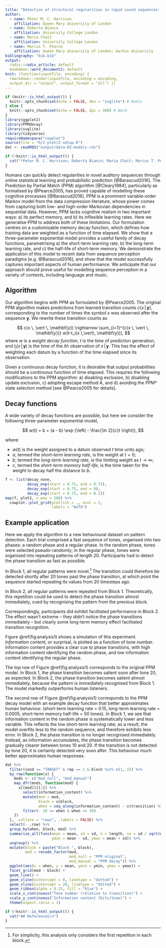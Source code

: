 ```yaml
---
title: "Detection of structural regularities in rapid sound sequences: Computational modelling of memory constraints in auditory prediction"
author:
  - name: Peter M. C. Harrison
    affiliation: Queen Mary University of London
  - name: Roberta Bianco
    affiliation: University College London
  - name: Maria Chait
    affiliation: University College London
  - name: Marcus T. Pearce
    affiliation: Queen Mary University of London; Aarhus University
bibliography: "bib.bib"
output:
  radix::radix_article: default
  bookdown::word_document2: default
knit: (function(inputFile, encoding) {
  rmarkdown::render(inputFile, encoding = encoding, 
  output_dir = "output", output_format = "all") })
---
```


```r
if (knitr::is_html_output()) {
  knitr::opts_chunk$set(echo = FALSE, dev = "svglite") # Radix
} else {
  knitr::opts_chunk$set(echo = FALSE, dpi = 300) # Word 
}
library(ggplot2)
library(PPMdecay)
library(svglite)
library(tidyverse)
requireNamespace("cowplot")
source(file = "R/2-plot/2-setup.R")
dat <- readRDS("output/data-02-models.rds")
```

<!-- <script src="https://hypothes.is/embed.js" async></script> -->

```r
if (!knitr::is_html_output()) {
  cat("*Peter M. C. Harrison; Roberta Bianco; Maria Chait; Marcus T. Pearce*\n")
} 
```

Humans can quickly detect regularities in novel auditory sequences
through online statistical learning and probabilistic prediction [@Barascud2016].
The Prediction by Partial Match (PPM) algorithm [@Cleary1984],
particularly as formalised by @Pearce2005,
has proved capable of modelling these cognitive processes [@Barascud2016]. 
PPM is a prominent variable-order Markov model from the data compression literature,
whose power comes from capturing both low- and high-order Markovian dependencies 
in sequential data.
However, PPM lacks cognitive realism in two important ways:
a) its perfect memory, and b) its inflexible learning rates.
Here we generalise PPM to address both of these limitations.
Our formulation centres on a customisable memory decay function,
which defines how training data are weighted as a function of time elapsed.
We show that a three-parameter exponential model provides
a useful family of decay functions, parametrising 
a) the short-term learning rate,
b) the long-term learning rate,
and c) the half-life of short-term memory.
We demonstrate the application of this model to recent data from 
sequence perception paradigms [e.g. @Barascud2016],
and show that the model successfully captures important aspects of human performance.
We anticipate that our approach should prove useful
for modelling sequence perception in a variety of contexts,
including language and music.

## Algorithm

Our algorithm begins with PPM as formulated by @Pearce2005.
The original PPM algorithm makes predictions from learned 
transition counts $c(x \,\vert\, \mathbf{y})$,
corresponding to the number of times the symbol $x$
was observed after the sequence $\mathbf{y}$.
<!-- These transition counts are subsequently used to generate predictions. -->
We rewrite these transition counts as 

$$
c(x \, \vert \, \mathbf{y}) \rightarrow \sum_{i=1}^{c(x \, \vert \, \mathbf{y})} w(t-t_i(x \,\vert\, \mathbf{y})),
$$
where $w$ is a *weight decay function*,
$t$ is the time of prediction generation,
and $t_i(x \,\vert\, \mathbf{y})$ is the time 
of the $i$th observation of $x \,\vert\, \mathbf{y}$.
This has the effect of weighting each datum by 
a function of the time elapsed since its observation.

Given a continuous decay function,
it is desirable that output probabilities should be 
a *continuous* function of time elapsed.
This requires the following modifications to the PPM algorithm:
a) disabling exclusion,
b) disabling update exclusion,
c) adopting escape method A,
and d) avoiding the PPM* state selection method 
[see @Pearce2005 for details].

## Decay functions

A wide variety of decay functions are possible,
but here we consider the following three-parameter exponential model,

$$
w(t) = b + (a - b) \exp {\left( - \frac{\ln 2}{c}t \right)},
$$

where:

- $w(t)$ is the weight assigned to a datum observed $t$ time units ago;
- $a$, termed the *short-term learning rate*, is the weight at $t = 0$;
- $b$, termed the *long-term learning rate*, is the limiting weight as $t \rightarrow \infty$;
- $c$, termed the *short-term memory half-life*,
is the time taken for the weight to decay half the distance to $b$.

```r
f <- list(decay_none, 
          decay_exp(start = 0.75, end = 0.75), 
          decay_exp(start = 0.75, end = 0),
          decay_exp(start = 0.75, end = 0.1))
map(f, plot2, x_max = 200) %>% 
  cowplot::plot_grid(plotlist = ., ncol = 2,
                     labels = "AUTO")
```

## Example application

Here we apply the algorithm to a new behavioural dataset on pattern detection.
Each trial comprised a fast sequence of tones,
organised into two phases: a random phase and a regular phase.
In the random phase, tones were selected pseudo-randomly;
in the regular phase, tones were organised into repeating patterns of length 20.
Participants had to detect the phase transition as fast as possible.

In Block 1, all regular patterns were novel.^[
For simplicity, this analysis only considers the first repetition in each block.
]
The transition could therefore be detected shortly after 20 tones
past the phase transition,
at which point the sequence started repeating its values from 20 timesteps ago.

In Block 2, all regular patterns were repeated from Block 1.
Theoretically, this repetition could be used to detect the phase transition almost immediately,
cued by recognising the pattern from the previous block.

Correspondingly, participants did exhibit facilitated performance in Block 2.
The effect wasn't extreme -- they didn't notice the phase transitions immediately --
but clearly some long-term memory effect facilitated transition recognition.

Figure \@ref(fig:analysis1) shows a simulation of this experiment.
*Information content*, or surprisal, is plotted as a function of tone number.
Information content provides a clear cue to phase transitions,
with high information content identifying the random phase,
and low information content identifying the regular phase.

The top row of Figure \@ref(fig:analysis1) corresponds to the original PPM model.
In Block 1, the phase transition becomes salient soon after tone 20, 
as expected.
In Block 2, the phase transition becomes salient almost immediately,
because the pattern is immediately recognised from Block 1.
The model markedly outperforms human listeners.

The second row of Figure \@ref(fig:analysis1) corresponds to the PPM decay model
with an example decay function that better approximates human behaviour.
(short-term learning rate = 0.15, long-term learning rate = 0.0005,
short-term memory half-life = 50 tones).
In Block 1, we see that information content in the random phase is 
systematically lower and less variable.
This reflects the low short-term learning rate;
as a result, the model overfits less to the random sequence, 
and therefore exhibits less error.
In Block 2, the phase transition is no longer recognised immediately.
Instead, as information accumulates,
the phase transition becomes gradually clearer between tones 10 and 20.
If the transition is not detected by tone 20, it is certainly detected
very soon after.
This behaviour much better approximates human responses.

```r
dat %>%
  filter(cond == "TARGET" & rep == 1 & block %in% c(1, 2)) %>% 
  by_row(function(x) {
    mods <- c("mod_null", "mod_manual")
    map_dfr(mods, function(mod) {
      x[[mod]][[1]] %>% 
        select(information_content) %>% 
        mutate(mod = mod,
               block = x$block,
               when = seq_along(information_content) - x$transition) %>% 
        filter(- 10 <= when & when <= 30)
    })
  }, .collate = "rows", .labels = FALSE) %>% 
  select(- .row) %>% 
  group_by(when, block, mod) %>% 
  summarise_all(funs(mean = mean, sd = sd, n = length, se = sd / sqrt(n),
                     ymin = mean - sd, ymax = mean + sd)) %>% 
  ungroup() %>% 
  mutate(block = paste("Block ", block),
         mod = recode_factor(mod,
                             mod_null = "PPM original",
                             mod_manual = "PPM decay")) %>%
  ggplot(aes(x = when, y = mean, ymin = ymin, ymax = ymax)) + 
  facet_grid(mod ~ block) + 
  geom_line() + 
  geom_vline(xintercept = 0, linetype = "dotted") + 
  geom_vline(xintercept = 20, linetype = "dotted") + 
  geom_ribbon(alpha = 0.25, fill = "blue") +
  scale_x_continuous("Tone number (relative to transition)") + 
  scale_y_continuous("Information content (bits/tone)") + 
  theme(aspect.ratio = 1)
```

```r
if (!knitr::is_html_output()) {
  cat("## References\n")
} 
```
